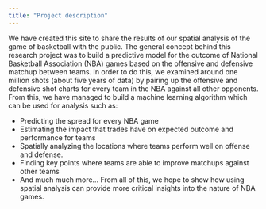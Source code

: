 ```yaml
---
title: "Project description"
---
```


We have created this site to share the results of our spatial analysis of the game of basketball with the public. The general concept behind this research project was to build a predictive model for the outcome of National Basketball Association (NBA) games based on the offensive and defensive matchup between teams. In order to do this, we examined around one million shots (about five years of data) by pairing up the offensive and defensive shot charts for every team in the NBA against all other opponents. From this, we have managed to build a machine learning algorithm which can be used for analysis such as:

- Predicting the spread for every NBA game
- Estimating the impact that trades have on expected outcome and performance for teams
- Spatially analyzing the locations where teams perform well on offense and defense.
- Finding key points where teams are able to improve matchups against other teams
- And much much more… From all of this, we hope to show how using spatial analysis can provide more critical insights into the nature of NBA games.